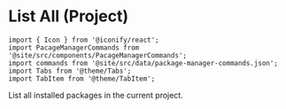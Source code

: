 ---
---

# List All (Project)

```mdx-code-block
import { Icon } from '@iconify/react';
import PacageManagerCommands from '@site/src/components/PacageManagerCommands';
import commands from '@site/src/data/package-manager-commands.json';
import Tabs from '@theme/Tabs';
import TabItem from '@theme/TabItem';
```

List all installed packages in the current project.

<PacageManagerCommands commands={commands.list_project_installed} />
